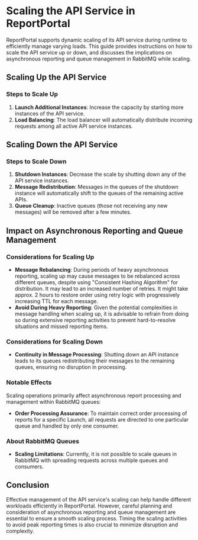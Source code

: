 # Scaling the API Service in ReportPortal

ReportPortal supports dynamic scaling of its API service during runtime to efficiently manage varying loads. This guide provides instructions on how to scale the API service up or down, and discusses the implications on asynchronous reporting and queue management in RabbitMQ while scaling.

## Scaling Up the API Service

### Steps to Scale Up
1. **Launch Additional Instances**: Increase the capacity by starting more instances of the API service.
2. **Load Balancing**: The load balancer will automatically distribute incoming requests among all active API service instances.

## Scaling Down the API Service

### Steps to Scale Down
1. **Shutdown Instances**: Decrease the scale by shutting down any of the API service instances.
2. **Message Redistribution**: Messages in the queues of the shutdown instance will automatically shift to the queues of the remaining active APIs.
3. **Queue Cleanup**: Inactive queues (those not receiving any new messages) will be removed after a few minutes.

## Impact on Asynchronous Reporting and Queue Management

### Considerations for Scaling Up
- **Message Rebalancing**: During periods of heavy asynchronous reporting, scaling up may cause messages to be rebalanced across different queues, despite using "Consistent Hashing Algorithm" for distribution. It may lead to an increased number of retries. It might take approx. 2 hours to restore order using retry logic with progressively increasing TTL for each message.
- **Avoid During Heavy Reporting**: Given the potential complexities in message handling when scaling up, it is advisable to refrain from doing so during extensive reporting activities to prevent hard-to-resolve situations and missed reporting items.

### Considerations for Scaling Down
- **Continuity in Message Processing**: Shutting down an API instance leads to its queues redistributing their messages to the remaining queues, ensuring no disruption in processing.

### Notable Effects
Scaling operations primarily affect asynchronous report processing and management within RabbitMQ queues:

- **Order Processing Assurance**: To maintain correct order processing of reports for a specific Launch, all requests are directed to one particular queue and handled by only one consumer.

### About RabbitMQ Queues
- **Scaling Limitations**: Currently, it is not possible to scale queues in RabbitMQ with spreading requests across multiple queues and consumers.

## Conclusion
Effective management of the API service's scaling can help handle different workloads efficiently in ReportPortal. However, careful planning and consideration of asynchronous reporting and queue management are essential to ensure a smooth scaling process. Timing the scaling activities to avoid peak reporting times is also crucial to minimize disruption and complexity.
